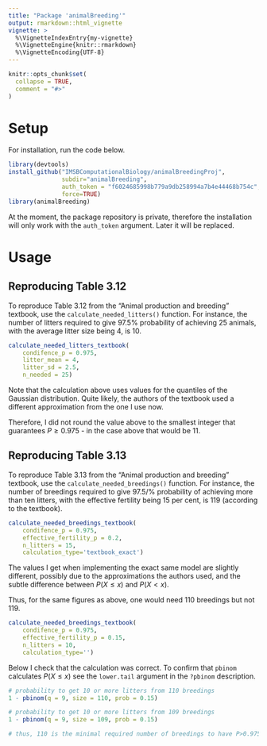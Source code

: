 ```yaml
---
title: "Package 'animalBreeding'"
output: rmarkdown::html_vignette
vignette: >
  %\VignetteIndexEntry{my-vignette}
  %\VignetteEngine{knitr::rmarkdown}
  %\VignetteEncoding{UTF-8}
---
```


```r
knitr::opts_chunk$set(
  collapse = TRUE,
  comment = "#>"
)
```

# Setup

For installation, run the code below.

```r
library(devtools)
install_github("IMSBComputationalBiology/animalBreedingProj", 
               subdir="animalBreeding",
               auth_token = "f6024685998b779a9db258994a7b4e44468b754c", 
               force=TRUE)
library(animalBreeding)
```

At the moment, the package repository is private, therefore
the installation will only work with the `auth_token` argument. 
Later it will be replaced.

# Usage

## Reproducing Table 3.12

To reproduce Table 3.12 from the "Animal production and breeding" textbook, 
use the `calculate_needed_litters()` function. For instance, the number of 
litters required to give 97.5% probability of achieving 25 animals, with the 
average litter size being 4, is 10.  

```r
calculate_needed_litters_textbook(
    condifence_p = 0.975, 
    litter_mean = 4, 
    litter_sd = 2.5,
    n_needed = 25)
```

Note that the calculation above uses values for the quantiles of the Gaussian 
distribution. Quite likely, the authors of the textbook used a different 
approximation from the one I use now. 

Therefore, I did not round the value above to the smallest integer that 
guarantees $P\geq 0.975$ - in the case above that would be 11.

## Reproducing Table 3.13

To reproduce Table 3.13 from the "Animal production and breeding" textbook, use 
the `calculate_needed_breedings()` function. For instance, the number of 
breedings required to give 97.5/% probability of achieving more than ten 
litters,  with the effective fertility being 15 per cent, is 119 (according to 
the textbook). 

```r
calculate_needed_breedings_textbook(
    condifence_p = 0.975, 
    effective_fertility_p = 0.2, 
    n_litters = 15,
    calculation_type='textbook_exact')

```

The values I get when implementing the exact same model are slightly 
different, possibly due to the approximations the authors used, 
and the subtle difference between $P(X \leq x)$ and $P(X < x)$.

Thus, for the same figures as above, one would need 110 breedings but not 119.

```r
calculate_needed_breedings_textbook(
    condifence_p = 0.975, 
    effective_fertility_p = 0.15, 
    n_litters = 10,
    calculation_type='')
```

Below I check that the calculation was correct. To confirm that `pbinom` 
calculates $P(X \leq x)$ see the `lower.tail` argument in the `?pbinom` 
description.
```r
# probability to get 10 or more litters from 110 breedings
1 - pbinom(q = 9, size = 110, prob = 0.15)

# probability to get 10 or more litters from 109 breedings
1 - pbinom(q = 9, size = 109, prob = 0.15)

# thus, 110 is the minimal required number of breedings to have P>0.975
```
